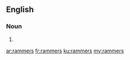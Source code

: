 ==English==

===Noun===
{{head|en|noun plural form}}

# {{plural of|rammer|lang=en}}

[[ar:rammers]]
[[fr:rammers]]
[[ku:rammers]]
[[my:rammers]]